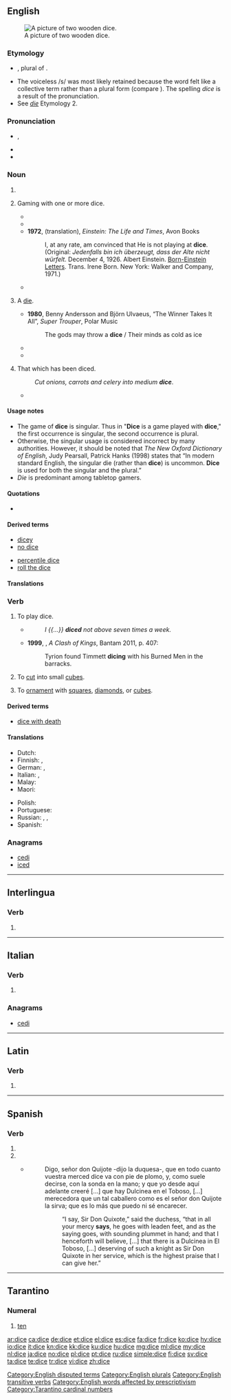 ==English==
{{wikipedia}}
[[Image:Dices6-1.png|thumb|right|A picture of two wooden dice.]]

===Etymology===
* {{etyl|enm|en}} {{term|dys||lang=enm}}, plural of {{term|dy|lang=enm}}.
* The voiceless /s/ was most likely retained because the word felt like a collective term rather than a plural form (compare {{term|pence}}). The spelling ''dice'' is a result of the pronunciation.
* See ''[[die#Etymology 2|die]]'' Etymology 2.

===Pronunciation===
* {{enPR|dīs}}, {{IPA|/daɪs/|lang=en}}
* {{audio|en-us-dice.ogg|Audio (US)|lang=en}}
* {{rhymes|aɪs|lang=en}}

===Noun===
{{en-noun|dice|dices}}

# {{plural of|die|lang=en}}
# {{context|uncountable|lang=en}} Gaming with one or more dice.
#* {{quote-book|title={{w|Heart of Darkness}}|author={{w|Joseph Conrad}}|year=|passage=Or think of a decent young citizen in a toga—perhaps too much '''dice''', you know—coming out here in the train of some prefect, or tax-gatherer, or trader even, to mend his fortunes.|year=1899}}
#* {{quote-book|title=Heredity and the nature of man|author={{w|Theodosius Grigorievich Dobzhansky}}|year=1964|passage=On the other hand, evolution is not a matter of chance, even in the sense in which a game of '''dice''' is a game of chance.}}
#* '''1972''', (translation), ''Einstein: The Life and Times'', Avon Books
#*: I, at any rate, am convinced that He is not playing at '''dice'''.
#*: (Original: ''Jedenfalls bin ich überzeugt, dass der Alte nicht würfelt.'' December 4, 1926. Albert Einstein. [[Born-Einstein Letters]]. Trans. Irene Born. New York: Walker and Company, 1971.)
#* {{quote-book|title=Mathematics and the Unexpected|page=67|author=Ivar Ekeland|year=1990|passage=The problem is that no one can throw a die twice in precisely the same way, and this is why '''dice''' is a game of chance and not a skill.}}
# {{context|countable|proscribed|_|by some|lang=en}} A [[die#Noun|die]].
#* '''1980''', Benny Andersson and Björn Ulvaeus, “The Winner Takes It All”, ''Super Trouper'', Polar Music
#*: The gods may throw a '''dice''' / Their minds as cold as ice
#* {{quote-book|year=1945|title=Prospero's Cell: A Guide to the Landscape and Manners of the Island of Corfu|author={{w|Lawrence Durrell}}|passage=A white house set like a '''dice''' on a rock already venerable with the scars of wind and water.}}
#* {{quote-book|title=A Companion to Phenomenology and Existentialism|page=106|author={{w|Hubert L. Dreyfus}}, Mark A. Wrathall|year=2009|passage=When we see a '''dice''', we see an object which has six sides, some of which can be seen from where we are, others can be seen if we twist it or move around it.}}
# {{context|uncountable|formerly|_|countable|cooking|lang=en}} That which has been diced.
#: ''Cut onions, carrots and celery into medium '''dice'''''.
#* {{quote-book|passage=If your worship is inclined to take a small draught of good wine, though not very cool, I have here a calabash full of the best, and some '''dices''' of Tronchon cheese|title=The history and adventures of the renowned Don Quixote|volumes=3-4|by={{w|Miguel de Cervantes}} Saavedra|author={{w|Tobias George Smollett}}|edition=5|year=1782}}

====Usage notes====
* The game of '''dice''' is singular. Thus in "'''Dice''' is a game played with '''dice'''," the first occurrence is singular, the second occurrence is plural.
* Otherwise, the singular usage is considered incorrect by many authorities. However, it should be noted that ''The New Oxford Dictionary of English'', Judy Pearsall, Patrick Hanks (1998) states that “In modern standard English, the singular die (rather than '''dice''') is uncommon. '''Dice''' is used for both the singular and the plural.”
* ''Die'' is  predominant among tabletop gamers.

====Quotations====
* {{seeCites}}

====Derived terms====
{{rel-top|Terms derived from ''dice'' (noun)}}
* [[dicey]]
* [[no dice]]
{{rel-mid}}
* [[percentile dice]]
* [[roll the dice]]
{{rel-bottom}}

====Translations====
{{trans-see|polyhedron used in games of chance|die}}

===Verb===
{{en-verb|dic}}

# {{context|intransitive|lang=en}} To play dice.
#* {{rfdate}} {{w|Shakespeare}}
#*: ''I {{...}} '''diced''' not above seven times a week.''
#* '''1999''', {{w|George RR Martin}}, ''A Clash of Kings'', Bantam 2011, p. 407:
#*: Tyrion found Timmett '''dicing''' with his Burned Men in the barracks.
# {{context|transitive|lang=en}} To [[cut]] into small [[cube]]s.
# {{context|transitive|lang=en}} To [[ornament]] with [[square]]s, [[diamond]]s, or [[cube]]s.

====Derived terms====
* [[dice with death]]

====Translations====
{{trans-top|to cut into small cubes}}
* Dutch: {{t|nl|[[in]] [[blok]]jes [[snijden]]}}
* Finnish: {{t|fi|kuutioida}}, {{t|fi|[[leikata]] [[kuutioiksi]]}}
* German: {{t|de|[[in]] [[Würfel]] [[schneiden]]}}, {{t+|de|würfeln}}
* Italian: {{t|it|fare a dadini}}, {{t|it|tagliare a dadini}}
* Malay: {{t|ms|potong dadu}}
* Maori: {{t|mi|tapatapahi}}
{{trans-mid}}
* Polish: {{t|pl|kroić w kostkę}}
* Portuguese: {{t|pt|[[cortar]] [[em]] [[cubinhos]]}}
* Russian: {{t|ru|[[резать]] [[кубик|кубиками]]|impf|tr=rézatʹ kúbikami|sc=Cyrl}}, {{t|ru|[[нарезать]] [[кубик|кубиками]]|impf|tr=narezátʹ kúbikami|sc=Cyrl}}, {{t|ru|[[нарезать]] [[кубик|кубиками]]|pf|tr=narézatʹ kúbikami|sc=Cyrl}} {{qualifier|imperfective/perfective have different word stress}}
* Spanish: {{t|es|cortar en cubos}}
{{trans-bottom}}

===Anagrams===
* [[cedi#English|cedi]]
* [[iced#English|iced]]

[[Category:English disputed terms]]
[[Category:English plurals]]
[[Category:English transitive verbs]]
[[Category:English words affected by prescriptivism]]

----

==Interlingua==

===Verb===
{{head|ia|verb form}}

# {{ia-form of|dic|e}}

----

==Italian==

===Verb===
{{head|it|verb form}}

# {{inflection of|dire||3|s|pres|ind|lang=it}}

===Anagrams===
* [[cedi#Italian|cedi]]

----

==Latin==

===Verb===
{{la-verb-form|dīce}}

# {{inflection of|dīcō||2|s|pres|act|imp|lang=la}}

----

==Spanish==

===Verb===
{{es-verb-form|decir}}

# {{es-verb form of|mood=ind|tense=pres|num=s|pers=2|formal=y|ending=ir|decir}}
# {{es-verb form of|mood=ind|tense=pres|num=s|pers=3|ending=ir|decir}}
#* {{sense|“says”}} {{RQ:Cervantes Don Quijote II|XXXII}}
#*: Digo, señor don Quijote -dijo la duquesa-, que en todo cuanto vuestra merced dice va con pie de plomo, y, como suele decirse, con la sonda en la mano; y que yo desde aquí adelante creeré [...] que hay Dulcinea en el Toboso, [...] merecedora que un tal caballero como es el señor don Quijote la sirva; que es lo más que puedo ni sé encarecer.
#*:: “I say, Sir Don Quixote,” said the duchess, “that in all your mercy '''says''', he goes with leaden feet, and as the saying goes, with sounding plummet in hand; and that I henceforth will believe, [...] that there is a Dulcinea in El Toboso, [...] deserving of such a knight as Sir Don Quixote in her service, which is the highest praise that I can give her.”

----

==Tarantino==

===Numeral===
{{head|roa-tar|numeral}}

# [[ten]]

[[Category:Tarantino cardinal numbers]]

[[ar:dice]]
[[ca:dice]]
[[de:dice]]
[[et:dice]]
[[el:dice]]
[[es:dice]]
[[fa:dice]]
[[fr:dice]]
[[ko:dice]]
[[hy:dice]]
[[io:dice]]
[[it:dice]]
[[kn:dice]]
[[kk:dice]]
[[ku:dice]]
[[hu:dice]]
[[mg:dice]]
[[ml:dice]]
[[my:dice]]
[[nl:dice]]
[[ja:dice]]
[[no:dice]]
[[pl:dice]]
[[pt:dice]]
[[ru:dice]]
[[simple:dice]]
[[fi:dice]]
[[sv:dice]]
[[ta:dice]]
[[te:dice]]
[[tr:dice]]
[[vi:dice]]
[[zh:dice]]